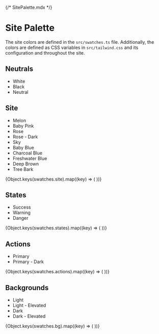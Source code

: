 {/* SitePalette.mdx */}



# Site Palette

The site colors are defined in the `src/swatches.ts` file. Additionally, the colors are defined as CSS variables in `src/tailwind.css` and its configuration and throughout the site.

## Neutrals

- White
- Black
- Neutral

<div className="grid grid-cols-4 gap-10 py-10">
    <ColorSwatch color={swatches.white} size="lg" />
    <ColorSwatch color={swatches.black} size="lg" />
    <ColorSwatch color={swatches.neutral} size="lg" />
</div>

## Site

- Melon
- Baby Pink
- Rose
- Rose - Dark
- Sky
- Baby Blue
- Charcoal Blue
- Freshwater Blue
- Deep Brown
- Tree Bark

<div className="grid grid-cols-4 gap-10 py-10">
    {Object.keys(swatches.site).map((key) => (
        <ColorSwatch key={key} name={key} color={swatches.site[key]} size="lg" />
    ))}
</div>

## States

- Success
- Warning
- Danger

<div className="grid grid-cols-4 gap-10 py-10">
    {Object.keys(swatches.states).map((key) => (
        <ColorSwatch key={key} name={key} color={swatches.states[key]} size="lg" />
    ))}
</div>

## Actions

- Primary
- Primary - Dark

<div className="grid grid-cols-4 gap-10 py-10">
    {Object.keys(swatches.actions).map((key) => (
        <ColorSwatch key={key} name={key} color={swatches.actions[key]} size="lg" />
    ))}
</div>

## Backgrounds

- Light
- Light - Elevated
- Dark
- Dark - Elevated

<div className="grid grid-cols-4 gap-10 py-10">
    {Object.keys(swatches.bg).map((key) => (
        <ColorSwatch key={key} name={key} color={swatches.bg[key]} size="lg" />
    ))}
</div>